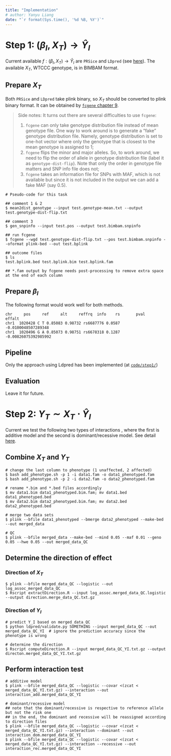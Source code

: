 ```yaml
---
title: "Implementation"
# author: Yanyu Liang
date: "`r format(Sys.time(), '%d %B, %Y')`"
---
```


$$
\newcommand\logit{\text{logit}}  
$$

# Step 1: $(\beta_I, X_T) \rightarrow \hat{Y}_I$

Current available $f: (\beta_I, X_T) \rightarrow \hat{Y}_I$ are `PRSice` and `LDpred` (see [here](computation.html#1_computing_intermediate_phenotype)). The available $X_T$, WTCCC genotype, is in BIMBAM format.

## Prepare $X_T$

Both `PRSice` and `LDpred` take plink binary, so $X_T$ should be converted to plink binary format. It can be obtained by [`fcgene` chapter 9](https://vcru.wisc.edu/simonlab/bioinformatics/programs/fcgene/fcgene-1.0.7.pdf).

> Side notes: It turns out there are several difficulties to use `fcgene`:
>
> 1. `fcgene` can only take genotype distribution file instead of mean genotype file. One way to work around is to generate a "fake" genotype distribution file. Namely, genotype distribution is set to one-hot vector where only the genotype that is closest to the mean genotype is assigned to 1;
> 2. `fcgene` flips the minor and major alleles. So, to work around, we need to flip the order of allele in genotype distribution file (label it as `genotype-dist-flip`). Note that only the order in genotype file matters and SNP info file does not;
> 3. `fcgene` takes an information file for SNPs with MAF, which is not available but since it is not included in the output we can add a fake MAF (say 0.5).

```
# Pseudo-code for this task

## comment 1 & 2
$ mean2dist_genotype --input test.genotype-mean.txt --output test.genotype-dist-flip.txt

## comment 3
$ gen_snpinfo --input test.pos --output test.bimbam.snpinfo

## run fcgene
$ fcgene --wgd test.genotype-dist-flip.txt --pos test.bimbam.snpinfo --oformat plink-bed --out test.bplink

## outcome files
$ ls
test.bplink.bed test.bplink.bim test.bplink.fam

## *.fam output by fcgene needs post-processing to remove extra space at the end of each column
```

## Prepare $\beta_I$

The following format would work well for both methods.

```
chr     pos     ref     alt     reffrq  info    rs       pval    effalt
chr1  1020428 C T 0.85083 0.98732 rs6687776 0.0587  -0.0100048507289348
chr1  1020496 G A 0.85073 0.98751 rs6678318 0.1287  -0.00826075392985992
```

## Pipeline 

Only the approach using Ldpred has been implemented (at [`code/step1/`](https://github.com/liangyy/phenotype-epistasis/tree/master/code/step1)) 

<!-- ## Prepare fake $Y_I$ -->

<!-- `PRSice` (but not `LDpred`) needs $Y_t$ to optimize prediction accuracy by tuning hyper-parameters. As the true phenotype is not available, here we generate a "fake" $Y_t$ instead which won't affect the computation. -->

## Evaluation

Leave it for future.

# Step 2: $Y_T \sim X_T \cdot \hat{Y}_I$

Current we test the following two types of interactions
\begin{align*}
  \logit(\Pr(Y_T|X_T, Y_I)) &= \alpha + \gamma Y_I + \beta_1 X_T + \beta_2 X_T Y_I\\
  \logit(\Pr(Y_T|X_T, Y_I)) &= \alpha + \gamma Y_I + \beta_{11} X_T + \beta_{12} X_T Y_I + \beta_{21} X_T + \beta_{22} X_T Y_I 
\end{align*}
, where the first is additive model and the second is dominant/recessive model. See detail [here](computation.html#model).

## Combine $X_T$ and $Y_T$

```
# change the last column to phenotype (1 unaffected, 2 affected)
$ bash add_phenotype.sh -p 1 -i data1.fam -o data1_phenotyped.fam 
$ bash add_phenotype.sh -p 2 -i data2.fam -o data2_phenotyped.fam 

# rename *.bim and *.bed files accordingly
$ mv data1.bim data1_phenotyped.bim.fam; mv data1.bed data1_phenotyped.bed
$ mv data2.bim data2_phenotyped.bim.fam; mv data2.bed data2_phenotyped.bed

# merge two data sets
$ plink --bfile data1_phenotyped --bmerge data2_phenotyped --make-bed --out merged_data

# QC 
$ plink --bfile merged_data --make-bed --mind 0.05 --maf 0.01 --geno 0.05 --hwe 0.05 --out merged_data_QC
```

## Determine the direction of effect

### Direction of $X_T$

```
$ plink --bfile merged_data_QC --logistic --out log_assoc_merged_data_QC
$ Rscript extractDirection.R --input log_assoc.merged_data_QC.logistic --output direction.merge_data_QC.txt.gz
```

### Direction of $Y_I$

```
# predict Y_I based on merged_data_QC
$ python ldpred/validate.py SOMETHING --input merged_data_QC --out merged_data_QC_YI  # ignore the prediction accuracy since the phenotype is wrong 

# determine the direction
$ Rscript computeDirection.R --input merged_data_QC_YI.txt.gz --output directon.merged_data_QC_YI.txt.gz
```

## Perform interaction test

```
# additive model
$ plink --bfile merged_data_QC --logistic --covar <(zcat < merged_data_QC_YI.txt.gz) --interaction --out interaction_add.merged_data_QC_YI

# dominant/recessive model
## note that the dominant/recessive is respective to reference allele but not the risk one
## in the end, the dominant and recessive will be reassigned according to direction files
$ plink --bfile merged_data_QC --logistic --covar <(zcat < merged_data_QC_YI.txt.gz) --interaction --dominant --out interaction_dom.merged_data_QC_YI 
$ plink --bfile merged_data_QC --logistic --covar <(zcat < merged_data_QC_YI.txt.gz) --interaction --recessive --out interaction_rec.merged_data_QC_YI 
```